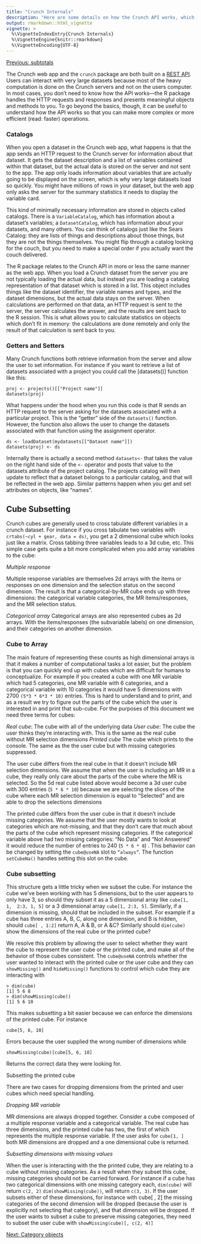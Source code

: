 ```yaml
---
title: "Crunch Internals"
description: "Here are some details on how the Crunch API works, which may be useful to know if you're looking to do complex actions or trying to understand how to improve performance of your R code."
output: rmarkdown::html_vignette
vignette: >
  %\VignetteIndexEntry{Crunch Internals}
  %\VignetteEngine{knitr::rmarkdown}
  %\VignetteEncoding{UTF-8}
---
```


[Previous: subtotals](subtotals.html)

The Crunch web app and the `crunch` package are both built on a [REST API](https://crunch.io/api/reference/). Users can interact with very large datasets because most of the heavy computation is done on the Crunch servers and not on the users computer. In most cases, you don't need to know how the API works---the R package handles the HTTP requests and responses and presents meaningful objects and methods to you. To go beyond the basics, though, it can be useful to understand how the API works so that you can make more complex or more efficient (read: faster) operations.

### Catalogs

When you open a dataset in the Crunch web app, what happens is that the app sends an HTTP request to the Crunch server for information about that dataset. It gets the dataset description and a list of variables contained within that dataset, but the actual data is stored on the server and not sent to the app. The app only loads information about variables that are actually going to be displayed on the screen, which is why very large datasets load so quickly. You might have millions of rows in your dataset, but the web app only asks the server for the summary statistics it needs to display the variable card.

This kind of minimally necessary information are stored in objects called catalogs. There is a `VariableCatalog`, which has information about a dataset's variables; a `DatasetCatalog`, which has information about your datasets, and many others. You can think of catalogs just like the Sears Catalog: they are lists of things and descriptions about those things, but they are not the things themselves. You might flip through a catalog looking for the couch, but you need to make a special order if you actually want the couch delivered.

The R package relates to the Crunch API in more or less the same manner as the web app. When you load a Crunch dataset from the server you are not typically loading the actual data, but instead you are loading a catalog representation of that dataset which is stored in a list. This object includes things like the dataset identifier, the variable names and types, and the dataset dimensions, but the actual data stays on the server. When calculations are performed on that data, an HTTP request is sent to the server, the server calculates the answer, and the results are sent back to the R session. This is what allows you to calculate statistics on objects which don't fit in memory: the calculations are done remotely and only the result of that calculation is sent back to you.

### Getters and Setters

Many Crunch functions both retrieve information from the server and allow the user to set information. For instance if you want to retrieve a list of datasets associated with a project you could call the [datasets()] function like this:
```
proj <- projects()[["Project name"]]
datasets(proj)
```

What happens under the hood when you run this code is that R sends an HTTP request to the server asking for the datasets associated with a particular project. This is the "getter" side of the `datasets()` function. However, the function also allows the user to change the datasets associated with that function using the assignment operator.

```
ds <- loadDataset(mydatasets[["Dataset name"]])
datasets(proj) <- ds
```

Internally there is actually a second method `datasets<-` that takes the value on the right hand side of the `<-` operator and posts that value to the datasets attribute of the project catalog. The projects catalog will then update to reflect that a dataset belongs to a particular catalog, and that will be reflected in the web app. Similar patterns happen when you get and set attributes on objects, like "names".

## Cube Subsetting

Crunch cubes are generally used to cross tabulate different variables in a crunch dataset. For instance if you cross tabulate two variables with `crtabs(~cyl + gear, data = ds)`, you get a 2 dimensional cube which looks just like a matrix. Cross tabbing three variables leads to a 3d cube, etc. This simple case gets quite a bit more complicated when you add array variables to the cube:

_Multiple response_

Multiple response variables are themselves 2d arrays with the items or responses on one dimension and the selection status on the second dimension. The result is that a categorical-by-MR cube ends up with three dimensions: the categorical variable categories, the MR items/responses, and the MR selection status.

_Categorical array_
Categorical arrays are also represented cubes as 2d arrays. With the items/responses (the subvariable labels) on one dimension, and their categories on another dimension.

### Cube to Array

The main feature of representing these counts as high dimensional arrays is that it makes a number of computational tasks a lot easier, but the problem is that you can quickly end up with cubes which are difficult for humans to conceptualize. For example if you created a cube with one MR variable which had 5 categories, one MR variable with 6 categories, and a categorical variable with 10 categories it would have 5 dimensions with 2700 `(5*3 * 6*3 * 10)` entries. This is hard to understand and to print, and as a result we try to figure out the parts of the cube which the user is interested in and print that sub-cube. For the purposes of this document we need three terms for cubes:

*Real cube*: The cube with all of the underlying data
*User cube*: The cube the user thinks they’re interacting with. This is the same as the real cube without MR selection dimensions
*Printed cube* The cube which prints to the console. The same as the the user cube but with missing categories suppressed.

The user cube differs from the real cube in that it doesn’t include MR selection dimensions. We assume that when the user is including an MR in a cube, they really only care about the parts of the cube where the MR is selected. So the 5d real cube listed above would become a 3d user cube with 300 entries (`5 * 6 * 10`) because we are selecting the slices of the cube where each MR selection dimension is equal to “Selected” and are able to drop the selections dimensions

The printed cube differs from the user cube in that it doesn’t include missing categories. We assume that the user mostly wants to look at categories which are not-missing, and that they don’t care that much about the parts of the cube which represent missing categories. If the categorical variable above had two missing categories: “No Data” and “Not Answered” it would reduce the number of entries to 240 (`5 * 6 * 8`) . This behavior can be changed by setting the `cube@useNA` slot to `“always”`. The function `setCubeNa()` handles setting this slot on the cube.


### Cube subsetting

This structure gets a little tricky when we subset the cube. For instance the cube we’ve been working with has 5 dimensions, but to the user appears to only have 3, so should they subset it as a 5 dimensional array like `cube[1, 1,  2:3, 1, 5]` or a 3 dimensional array `cube[1, 2:3, 5]`. Similarly, if a dimension is missing, should that be included in the subset. For example if a cube has three entries A, B, C, along one dimension, and B is hidden, should `cube[ , 1:2]` return A, A & B, or A &C? Similarly should `dim(cube)` show the dimensions of the real cube or the printed cube?

We resolve this problem by allowing the user to select whether they want the cube to represent the user cube or the printed cube, and make all of the behavior of those cubes consistent. The `cube@useNA` controls whether the user wanted to interact with the printed cube or the user cube and they can `showMissing()` and `hideMissing()` functions to control which cube they are interacting with

```
> dim(cube)
[1] 5 6 8
> dim(showMissing(cube))
[1] 5 6 10
```

This makes subsetting a bit easier because we can enforce the dimensions of the printed cube. For instance

```
cube[5, 6, 10]
```
 Errors because the user supplied the wrong number of dimensions while

```
showMissing(cube)[cube[5, 6, 10]
```
Returns the correct data they were looking for.

Subsetting the printed cube

There are two cases for dropping dimensions from the printed and user cubes which need special handling.

_Dropping MR variable_

MR dimensions are always dropped together. Consider a cube composed of a multiple response variable and a categorical variable. The real cube has three dimensions, and the printed cube has two, the first of which represents the multiple response variable. If the user asks for `cube[1, ]` both MR dimensions are dropped and a one dimensional cube is returned.

_Subsetting dimensions with missing values_

When the user is interacting with the the printed cube, they are relating to a cube without missing categories. As a result when they subset this cube, missing categories should not be carried forward. For instance if a cube has two categorical dimensions with one missing category each, `dim(cube)` will return `c(2, 2)` `dim(showMissing(cube))`, will return `c(3, 3)`. If the user subsets either of these dimensions, for instance with cube[ , 2] the missing categories of the second dimension  will be dropped (because the user is explicitly not selecting that category), and that dimension will be dropped. If the user wants to subset a cube to preserve missing categories, they need to subset the user cube with `showMissing(cube)[, c(2, 4)]`

[Next: Category objects](abstract-categories.html)
